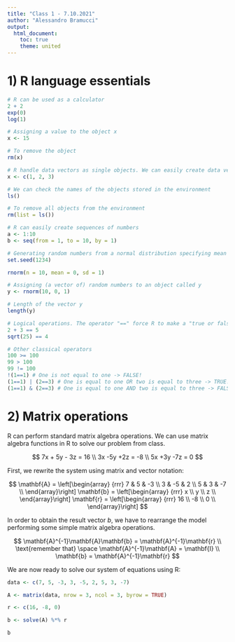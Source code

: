 ```yaml
---
title: "Class 1 - 7.10.2021"
author: "Alessandro Bramucci"
output:
  html_document:
    toc: true
    theme: united
---
```


# 1) R language essentials

```r
# R can be used as a calculator
2 + 2
exp(0)
log(1)

# Assigning a value to the object x
x <- 15

# To remove the object
rm(x)

# R handle data vectors as single objects. We can easily create data vectors
x <- c(1, 2, 3)

# We can check the names of the objects stored in the environment
ls()

# To remove all objects from the environment
rm(list = ls())

# R can easily create sequences of numbers
a <- 1:10 
b <- seq(from = 1, to = 10, by = 1)

# Generating random numbers from a normal distribution specifying mean and standard deviation; to obtain the same results we must set the same seed
set.seed(1234)

rnorm(n = 10, mean = 0, sd = 1)

# Assigning (a vector of) random numbers to an object called y
y <- rnorm(10, 0, 1)

# Length of the vector y
length(y)

# Logical operations. The operator "==" force R to make a "true or false" judgment
2 + 3 == 5
sqrt(25) == 4

# Other classical operators
100 >= 100
99 > 100
99 != 100
!(1==1) # One is not equal to one -> FALSE!
(1==1) | (2==3) # One is equal to one OR two is equal to three -> TRUE!
(1==1) & (2==3) # One is equal to one AND two is equal to three -> FALSE!
```

# 2) Matrix operations

R can perform standard matrix algebra operations. We can use matrix algebra functions in R to solve our problem from class.

$$
7x + 5y - 3z = 16 \\
3x -5y +2z	= -8 \\
5x +3y -7z = 0
$$

First, we rewrite the system using matrix and vector notation:

$$
\mathbf{A} = \left[\begin{array}
{rrr}
7 & 5 & -3 \\
3 & -5 & 2 \\
5 & 3 & -7 \\
\end{array}\right]
\mathbf{b} = \left[\begin{array}
{rrr}
x \\
y \\
z \\
\end{array}\right]
\mathbf{r} = \left[\begin{array}
{rrr}
16 \\
-8 \\
0 \\
\end{array}\right]
$$

In order to obtain the result vector *b*, we have to rearrange the model performing some simple matrix algebra operations.

$$
\mathbf{A}^{-1}\mathbf{A}\mathbf{b} = \mathbf{A}^{-1}\mathbf{r} \\
\text{remember that} \space \mathbf{A}^{-1}\mathbf{A} = \mathbf{I} \\
\mathbf{b} = \mathbf{A}^{-1}\mathbf{r}
$$ 

We are now ready to solve our system of equations using R:

```r
data <- c(7, 5, -3, 3, -5, 2, 5, 3, -7)

A <- matrix(data, nrow = 3, ncol = 3, byrow = TRUE)

r <- c(16, -8, 0)

b <- solve(A) %*% r

b
```
